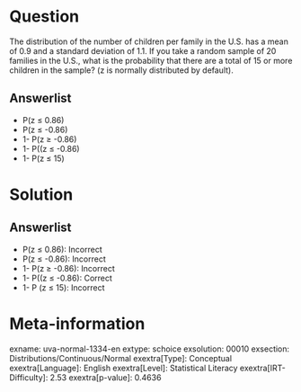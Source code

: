 Question
========

The distribution of the number of children per family in the U.S. has a mean of 0.9 and a standard deviation of 1.1. If you take a random sample of 20 families in the U.S., what is the probability that there are a total of 15 or more children in the sample? (z is normally distributed by default).

Answerlist
----------

* P(z ≤ 0.86)
* P(z ≤ -0.86)
* 1- P(z ≥ -0.86)
* 1- P((z ≤ -0.86)
* 1- P(z ≤ 15)

Solution
========

Answerlist
----------

* P(z ≤ 0.86): Incorrect
* P(z ≤ -0.86): Incorrect
* 1- P(z ≥ -0.86): Incorrect
* 1- P((z ≤ -0.86): Correct
* 1- P (z ≤ 15): Incorrect

Meta-information
================
exname: uva-normal-1334-en
extype: schoice
exsolution: 00010
exsection: Distributions/Continuous/Normal
exextra[Type]: Conceptual
exextra[Language]: English
exextra[Level]: Statistical Literacy
exextra[IRT-Difficulty]: 2.53
exextra[p-value]: 0.4636
